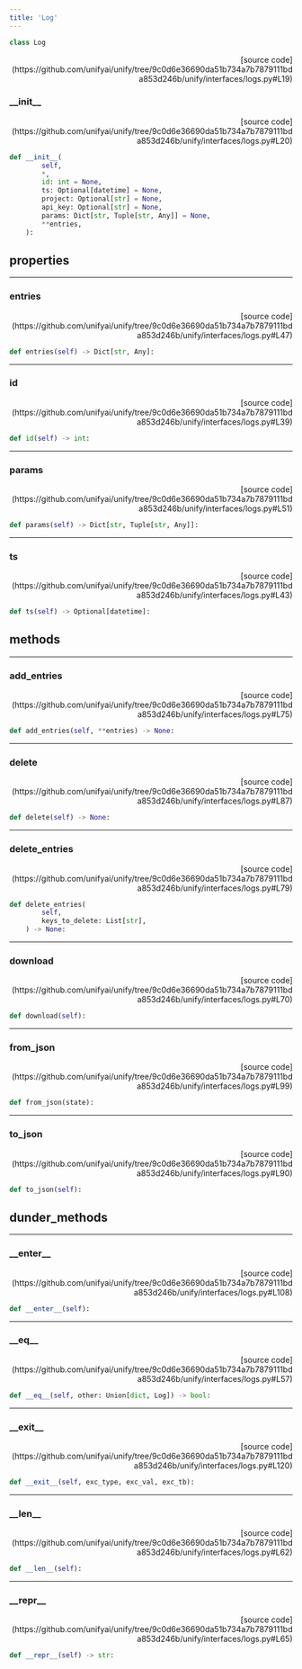 ```yaml
---
title: 'Log'
---
```


```python
class Log
```

<p align="right">[source code](https://github.com/unifyai/unify/tree/9c0d6e36690da51b734a7b7879111bda853d246b/unify/interfaces/logs.py#L19)</p>



### \_\_init\_\_

<p align="right">[source code](https://github.com/unifyai/unify/tree/9c0d6e36690da51b734a7b7879111bda853d246b/unify/interfaces/logs.py#L20)</p>

```python
def __init__(
        self,
        *,
        id: int = None,
        ts: Optional[datetime] = None,
        project: Optional[str] = None,
        api_key: Optional[str] = None,
        params: Dict[str, Tuple[str, Any]] = None,
        **entries,
    ):
```



## properties

---

### entries

<p align="right">[source code](https://github.com/unifyai/unify/tree/9c0d6e36690da51b734a7b7879111bda853d246b/unify/interfaces/logs.py#L47)</p>

```python
def entries(self) -> Dict[str, Any]:
```



---

### id

<p align="right">[source code](https://github.com/unifyai/unify/tree/9c0d6e36690da51b734a7b7879111bda853d246b/unify/interfaces/logs.py#L39)</p>

```python
def id(self) -> int:
```



---

### params

<p align="right">[source code](https://github.com/unifyai/unify/tree/9c0d6e36690da51b734a7b7879111bda853d246b/unify/interfaces/logs.py#L51)</p>

```python
def params(self) -> Dict[str, Tuple[str, Any]]:
```



---

### ts

<p align="right">[source code](https://github.com/unifyai/unify/tree/9c0d6e36690da51b734a7b7879111bda853d246b/unify/interfaces/logs.py#L43)</p>

```python
def ts(self) -> Optional[datetime]:
```



## methods

---

### add\_entries

<p align="right">[source code](https://github.com/unifyai/unify/tree/9c0d6e36690da51b734a7b7879111bda853d246b/unify/interfaces/logs.py#L75)</p>

```python
def add_entries(self, **entries) -> None:
```



---

### delete

<p align="right">[source code](https://github.com/unifyai/unify/tree/9c0d6e36690da51b734a7b7879111bda853d246b/unify/interfaces/logs.py#L87)</p>

```python
def delete(self) -> None:
```



---

### delete\_entries

<p align="right">[source code](https://github.com/unifyai/unify/tree/9c0d6e36690da51b734a7b7879111bda853d246b/unify/interfaces/logs.py#L79)</p>

```python
def delete_entries(
        self,
        keys_to_delete: List[str],
    ) -> None:
```



---

### download

<p align="right">[source code](https://github.com/unifyai/unify/tree/9c0d6e36690da51b734a7b7879111bda853d246b/unify/interfaces/logs.py#L70)</p>

```python
def download(self):
```



---

### from\_json

<p align="right">[source code](https://github.com/unifyai/unify/tree/9c0d6e36690da51b734a7b7879111bda853d246b/unify/interfaces/logs.py#L99)</p>

```python
def from_json(state):
```



---

### to\_json

<p align="right">[source code](https://github.com/unifyai/unify/tree/9c0d6e36690da51b734a7b7879111bda853d246b/unify/interfaces/logs.py#L90)</p>

```python
def to_json(self):
```



## dunder_methods

---

### \_\_enter\_\_

<p align="right">[source code](https://github.com/unifyai/unify/tree/9c0d6e36690da51b734a7b7879111bda853d246b/unify/interfaces/logs.py#L108)</p>

```python
def __enter__(self):
```



---

### \_\_eq\_\_

<p align="right">[source code](https://github.com/unifyai/unify/tree/9c0d6e36690da51b734a7b7879111bda853d246b/unify/interfaces/logs.py#L57)</p>

```python
def __eq__(self, other: Union[dict, Log]) -> bool:
```



---

### \_\_exit\_\_

<p align="right">[source code](https://github.com/unifyai/unify/tree/9c0d6e36690da51b734a7b7879111bda853d246b/unify/interfaces/logs.py#L120)</p>

```python
def __exit__(self, exc_type, exc_val, exc_tb):
```



---

### \_\_len\_\_

<p align="right">[source code](https://github.com/unifyai/unify/tree/9c0d6e36690da51b734a7b7879111bda853d246b/unify/interfaces/logs.py#L62)</p>

```python
def __len__(self):
```



---

### \_\_repr\_\_

<p align="right">[source code](https://github.com/unifyai/unify/tree/9c0d6e36690da51b734a7b7879111bda853d246b/unify/interfaces/logs.py#L65)</p>

```python
def __repr__(self) -> str:
```

